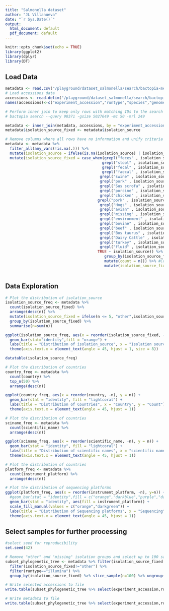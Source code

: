 ```yaml
---
title: "Salmonella dataset"
author: "JL Villanueva"
date: "`r Sys.Date()`"
output:
  html_document: default
  pdf_document: default
---
```


```r
knitr::opts_chunk$set(echo = TRUE)
library(ggplot2)
library(dplyr)
library(DT)
```

## Load Data

```r
metadata <- read.csv("/playground/dataset_salmonella/search/bactopia-metadata.txt", header=TRUE, sep="\t")
# Load accessions data
accessions <- read.delim("/playground/dataset_salmonella/search/bactopia-accessions.txt")
names(accessions)<-c("experiment_accession","runtype","species","genome_size")

# Perform inner join to keep only rows with matching IDs to the search criteria (reads of at least 249bp, minimum coverage of 25x and taxid 90371) 
# bactopia search --query 90371 -gsize 5027649 -mc 50 -mrl 249

metadata <- inner_join(metadata, accessions, by = "experiment_accession")
metadata$isolation_source_fixed <- metadata$isolation_source

# Remove columns where all rows have no information and unify criteria for isolation_source
metadata <- metadata %>%
  filter_all(any_vars(!is.na(.))) %>%
  mutate(isolation_source = ifelse(is.na(isolation_source) | isolation_source == "missing" | isolation_source == "", "missing", isolation_source)) %>%
  mutate(isolation_source_fixed = case_when(grepl("feces" , isolation_source,ignore.case = TRUE) ~ "fecal",
                                           grepl("stool" , isolation_source,ignore.case = TRUE) ~ "fecal",
                                           grepl("fecal" , isolation_source,ignore.case = TRUE) ~ "fecal",
                                           grepl("faecal" , isolation_source,ignore.case = TRUE) ~ "fecal",
                                          grepl("swine" , isolation_source,ignore.case = TRUE) ~ "pig",
                                          grepl("pork" , isolation_source,ignore.case = TRUE) ~ "pig",
                                          grepl("Sus scrofa" , isolation_source,ignore.case = TRUE) ~ "pig",
                                          grepl("porcine" , isolation_source,ignore.case = TRUE) ~ "pig",
                                          grepl("chicken" , isolation_source,ignore.case = TRUE) ~ "chicken",
                                         grepl("pork" , isolation_source,ignore.case = TRUE) ~ "pig",   
                                          grepl("Hogs" , isolation_source,ignore.case = TRUE) ~ "pig",
                                          grepl("avian" , isolation_source,ignore.case = TRUE) ~ "avian",
                                          grepl("missing" , isolation_source,ignore.case = TRUE) ~ "missing",
                                          grepl("environment" , isolation_source,ignore.case = TRUE) ~ "environmental",
                                          grepl("bovine" , isolation_source,ignore.case = TRUE) ~ "bovine",
                                          grepl("beef" , isolation_source,ignore.case = TRUE) ~ "bovine",
                                          grepl("Bos taurus" , isolation_source,ignore.case = TRUE) ~ "bovine",
                                          grepl("Dairy Cattle" , isolation_source,ignore.case = TRUE) ~ "bovine",
                                          grepl("turkey" , isolation_source,ignore.case = TRUE) ~ "turkey",
                                          grepl("fluid" , isolation_source,ignore.case = TRUE) ~ "biological fluid or and tissue",
                                         TRUE ~ isolation_source)) %>% 
                                            group_by(isolation_source_fixed) %>% 
                                            mutate(count = n()) %>% #Count occurrences in each group and group those that appear less than 5 times as other
                                            mutate(isolation_source_fixed = ifelse(count <= 5, "other",isolation_source_fixed))
    
```

## Data Exploration

```r
# Plot the distribution of isolation_source
isolation_source_freq <- metadata %>%
  count(isolation_source_fixed) %>%
  arrange(desc(n)) %>% 
  mutate(isolation_source_fixed = ifelse(n <= 5, "other",isolation_source_fixed)) %>%
  group_by(isolation_source_fixed) %>%
  summarise(n=sum(n))

ggplot(isolation_source_freq, aes(x = reorder(isolation_source_fixed, -n), y=n)) +
  geom_bar(stat="identity",fill = "orange") +
  labs(title = "Distribution of isolation_source", x = "Isolation source", y = "Count") +
  theme(axis.text.x = element_text(angle = 45, hjust = 1, size = 8))

datatable(isolation_source_freq)

# Plot the distribution of countries
country_freq <- metadata %>%
  count(country) %>%
  top_n(50) %>%
  arrange(desc(n))

ggplot(country_freq, aes(x = reorder(country, -n), y = n)) +
  geom_bar(stat = "identity", fill = "lightcoral") +
  labs(title = "Distribution of Countries", x = "Country", y = "Count") +
  theme(axis.text.x = element_text(angle = 45, hjust = 1))

# Plot the distribution of countries
sciname_freq <- metadata %>%
  count(scientific_name) %>%
  arrange(desc(n))

ggplot(sciname_freq, aes(x = reorder(scientific_name, -n), y = n)) +
  geom_bar(stat = "identity", fill = "lightcoral") +
  labs(title = "Distribution of scientific names", x = "scientific name", y = "Count") +
  theme(axis.text.x = element_text(angle = 45, hjust = 1))

# Plot the distribution of countries
platform_freq <- metadata %>%
  count(instrument_platform) %>%
  arrange(desc(n))

# Plot the distribution of sequencing platforms
ggplot(platform_freq, aes(x = reorder(instrument_platform, -n), y=n)) +
  #geom_bar(stat = "identity",fill = c("orange","darkblue","purple","darkgreen","grey","black")) +
  geom_bar(stat = "identity", aes(fill = instrument_platform)) +
  scale_fill_manual(values = c("orange","darkgreen")) +
  labs(title = "Distribution of Sequencing platforms", x = "Sequencing", y = "Count") +
  theme(axis.text.x = element_text(angle = 45, hjust = 1))

```
## Select samples for further processing

```r
#select seed for reproducibility
set.seed(42)

# Remove "other" and "missing" isolation groups and select up to 100 samples from each group
subset_phylogenetic_tree <- metadata %>% filter(isolation_source_fixed!="missing") %>% 
  filter(isolation_source_fixed!="other") %>% 
  filter(runtype=="illumina") %>% 
  group_by(isolation_source_fixed) %>% slice_sample(n=100) %>% ungroup()

# Write selected accessions to file
write.table(subset_phylogenetic_tree %>% select(experiment_accession,runtype,species,genome_size) %>% rename(accession = experiment_accession), file = "/playground/dataset_salmonella/search/selected_accessions.txt", quote = FALSE, sep = "\t", row.names = FALSE)

# Write metadata to file
write.table(subset_phylogenetic_tree %>% select(experiment_accession,runtype,species,genome_size,isolation_source_fixed) %>% rename(accession = experiment_accession), file = "/playground/dataset_salmonella/bactopia-runs/snippy-20240321-155218/metadata.csv", quote = FALSE, sep = ",", row.names = FALSE)
```

